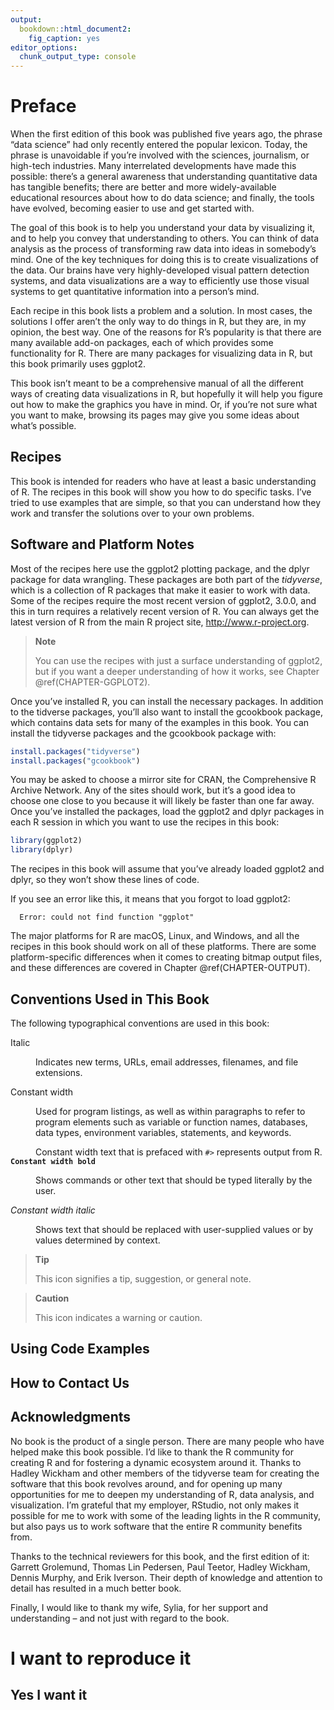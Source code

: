 ```yaml
---
output:
  bookdown::html_document2:
    fig_caption: yes
editor_options:
  chunk_output_type: console
---
```


Preface {-}
=======

When the first edition of this book was published five years ago, the phrase "data science" had only recently entered the popular lexicon. Today, the phrase is unavoidable if you're involved with the sciences, journalism, or high-tech industries. Many interrelated developments have made this possible: there's a general awareness that understanding quantitative data has tangible benefits; there are better and more widely-available educational resources about how to do data science; and finally, the tools have evolved, becoming easier to use and get started with.

The goal of this book is to help you understand your data by visualizing it, and to help you convey that understanding to others. You can think of data analysis as the process of transforming raw data into ideas in somebody's mind. One of the key techniques for doing this is to create visualizations of the data. Our brains have very highly-developed visual pattern detection systems, and data visualizations are a way to efficiently use those visual systems to get quantitative information into a person's mind.

Each recipe in this book lists a problem and a solution. In most cases, the solutions I offer aren't the only way to do things in R, but they are, in my opinion, the best way. One of the reasons for R's popularity is that there are many available add-on packages, each of which provides some functionality for R. There are many packages for visualizing data in R, but this book primarily uses ggplot2.

This book isn't meant to be a comprehensive manual of all the different ways of creating data visualizations in R, but hopefully it will help you figure out how to make the graphics you have in mind. Or, if you're not sure what you want to make, browsing its pages may give you some ideas about what's possible.

Recipes
-------

This book is intended for readers who have at least a basic understanding of R. The recipes in this book will show you how to do specific tasks. I've tried to use examples that are simple, so that you can understand how they work and transfer the solutions over to your own problems.

Software and Platform Notes
---------------------------

Most of the recipes here use the ggplot2 plotting package, and the dplyr package for data wrangling. These packages are both part of the *tidyverse*, which is a collection of R packages that make it easier to work with data. Some of the recipes require the most recent version of ggplot2, 3.0.0, and this in turn requires a relatively recent version of R. You can always get the latest version of R from the main R project site, <http://www.r-project.org>.

> **Note**
>
> You can use the recipes with just a surface understanding of ggplot2, but if you want a deeper understanding of how it works, see Chapter \@ref(CHAPTER-GGPLOT2).

Once you've installed R, you can install the necessary packages. In addition to the tidverse packages, you'll also want to install the gcookbook package, which contains data sets for many of the examples in this book. You can install the tidyverse packages and the gcookbook package with:

```r
install.packages("tidyverse")
install.packages("gcookbook")
```

You may be asked to choose a mirror site for CRAN, the Comprehensive R Archive Network. Any of the sites should work, but it's a good idea to choose one close to you because it will likely be faster than one far away. Once you've installed the packages, load the ggplot2 and dplyr packages in each R session in which you want to use the recipes in this book:

```r
library(ggplot2)
library(dplyr)
```

The recipes in this book will assume that you've already loaded ggplot2 and dplyr, so they won't show these lines of code.

If you see an error like this, it means that you forgot to load ggplot2:

```
  Error: could not find function "ggplot"
```

The major platforms for R are macOS, Linux, and Windows, and all the recipes in this book should work on all of these platforms. There are some platform-specific differences when it comes to creating bitmap output files, and these differences are covered in Chapter \@ref(CHAPTER-OUTPUT).

Conventions Used in This Book
-----------------------------

The following typographical conventions are used in this book:

Italic

:   Indicates new terms, URLs, email addresses, filenames, and file extensions.

Constant width

:   Used for program listings, as well as within paragraphs to refer to program elements such as variable or function names, databases, data types, environment variables, statements, and keywords.
:   Constant width text that is prefaced with `#>` represents output from R.

**`Constant width bold`**

:   Shows commands or other text that should be typed literally by the user.

*Constant width italic*

:   Shows text that should be replaced with user-supplied values or by values determined by context.

> **Tip**
>
> This icon signifies a tip, suggestion, or general note.

> **Caution**
>
> This icon indicates a warning or caution.


Using Code Examples
-------------------


How to Contact Us
-----------------


Acknowledgments
---------------

No book is the product of a single person. There are many people who have helped make this book possible. I’d like to thank the R community for creating R and for fostering a dynamic ecosystem around it. Thanks to Hadley Wickham and other members of the tidyverse team for creating the software that this book revolves around, and for opening up many opportunities for me to deepen my understanding of R, data analysis, and visualization. I'm grateful that my employer, RStudio, not only makes it possible for me to work with some of the leading lights in the R community, but also pays us to work software that the entire R community benefits from.

Thanks to the technical reviewers for this book, and the first edition of it: Garrett Grolemund, Thomas Lin Pedersen, Paul Teetor, Hadley Wickham, Dennis Murphy, and Erik Iverson. Their depth of knowledge and attention to detail has resulted in a much better book.

Finally, I would like to thank my wife, Sylia, for her support and understanding -- and not just with regard to the book.

I want to reproduce it
====================

Yes I want it
-------------

